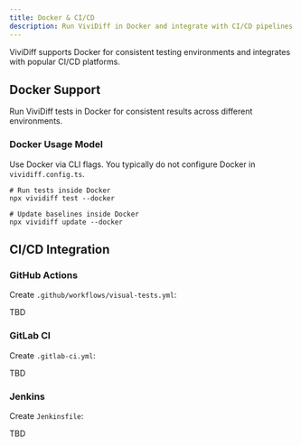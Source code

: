```yaml
---
title: Docker & CI/CD
description: Run ViviDiff in Docker and integrate with CI/CD pipelines
---
```


ViviDiff supports Docker for consistent testing environments and integrates with popular CI/CD platforms.

## Docker Support

Run ViviDiff tests in Docker for consistent results across different environments.

### Docker Usage Model

Use Docker via CLI flags. You typically do not configure Docker in `vividiff.config.ts`.

```npm
# Run tests inside Docker
npx vividiff test --docker
```

```npm
# Update baselines inside Docker
npx vividiff update --docker
```

## CI/CD Integration

### GitHub Actions

Create `.github/workflows/visual-tests.yml`:

TBD

### GitLab CI

Create `.gitlab-ci.yml`:

TBD

### Jenkins

Create `Jenkinsfile`:

TBD

